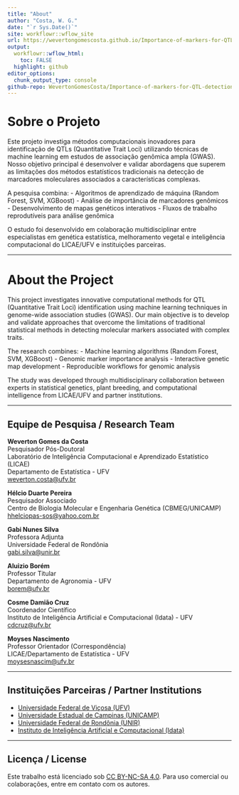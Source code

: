 ```yaml
---
title: "About"
author: "Costa, W. G."
date: "`r Sys.Date()`"
site: workflowr::wflow_site
url: https://wevertongomescosta.github.io/Importance-of-markers-for-QTL-detection-by-machine-learning-methods/
output:
  workflowr::wflow_html:
    toc: FALSE
  highlight: github
editor_options:
  chunk_output_type: console
github-repo: WevertonGomesCosta/Importance-of-markers-for-QTL-detection-by-machine-learning-methods
---
```


# Sobre o Projeto

Este projeto investiga métodos computacionais inovadores para identificação de QTLs (Quantitative Trait Loci) utilizando técnicas de machine learning em estudos de associação genômica ampla (GWAS). Nosso objetivo principal é desenvolver e validar abordagens que superem as limitações dos métodos estatísticos tradicionais na detecção de marcadores moleculares associados a características complexas.

A pesquisa combina:
- Algoritmos de aprendizado de máquina (Random Forest, SVM, XGBoost)
- Análise de importância de marcadores genômicos
- Desenvolvimento de mapas genéticos interativos
- Fluxos de trabalho reprodutíveis para análise genômica

O estudo foi desenvolvido em colaboração multidisciplinar entre especialistas em genética estatística, melhoramento vegetal e inteligência computacional do LICAE/UFV e instituições parceiras.

---

# About the Project

This project investigates innovative computational methods for QTL (Quantitative Trait Loci) identification using machine learning techniques in genome-wide association studies (GWAS). Our main objective is to develop and validate approaches that overcome the limitations of traditional statistical methods in detecting molecular markers associated with complex traits.

The research combines:
- Machine learning algorithms (Random Forest, SVM, XGBoost)
- Genomic marker importance analysis
- Interactive genetic map development
- Reproducible workflows for genomic analysis

The study was developed through multidisciplinary collaboration between experts in statistical genetics, plant breeding, and computational intelligence from LICAE/UFV and partner institutions.

---

## Equipe de Pesquisa / Research Team

**Weverton Gomes da Costa**  
Pesquisador Pós-Doutoral  
Laboratório de Inteligência Computacional e Aprendizado Estatístico (LICAE)  
Departamento de Estatística - UFV  
[weverton.costa@ufv.br](mailto:weverton.costa@ufv.br)

**Hélcio Duarte Pereira**  
Pesquisador Associado  
Centro de Biologia Molecular e Engenharia Genética (CBMEG/UNICAMP)  
[hhelciopas-sos@yahoo.com.br](mailto:hhelciopas-sos@yahoo.com.br)

**Gabi Nunes Silva**  
Professora Adjunta  
Universidade Federal de Rondônia  
[gabi.silva@unir.br](mailto:gabi.silva@unir.br)

**Aluizio Borém**  
Professor Titular  
Departamento de Agronomia - UFV  
[borem@ufv.br](mailto:borem@ufv.br)

**Cosme Damião Cruz**  
Coordenador Científico  
Instituto de Inteligência Artificial e Computacional (Idata) - UFV  
[cdcruz@ufv.br](mailto:cdcruz@ufv.br)

**Moyses Nascimento**  
Professor Orientador (Correspondência)  
LICAE/Departamento de Estatística - UFV  
[moysesnascim@ufv.br](mailto:moysesnascim@ufv.br)

---

## Instituições Parceiras / Partner Institutions
- [Universidade Federal de Viçosa (UFV)](https://www.ufv.br/)
- [Universidade Estadual de Campinas (UNICAMP)](https://www.unicamp.br/)
- [Universidade Federal de Rondônia (UNIR)](https://www.unir.br/)
- [Instituto de Inteligência Artificial e Computacional (Idata)](https://www.idata.ufv.br/)

---

## Licença / License  
Este trabalho está licenciado sob [CC BY-NC-SA 4.0](license.html). Para uso comercial ou colaborações, entre em contato com os autores.
